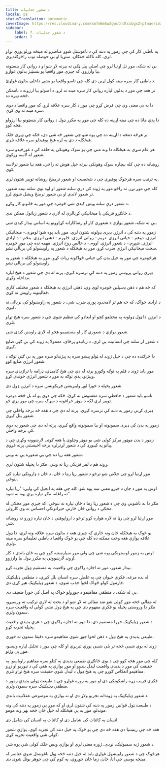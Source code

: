 ```yaml
---
title: د شعور جدلیات
locale: ps
statusTranslation: automatic
coverImage: https://res.cloudinary.com/xmfm6mhw3gwctndtcubgx2rptnae/image/upload/v1741354419/small_cover_la_gran_rebelion_28716e29d2.webp
sidebar:
    label: 7. د شعور جدلیات
    order: 7
---
```

په باطني کار کې چې زموږ په دننه کې د ناغوښتل شوو عناصرو له مینځه وړلو پورې تړاو لري، کله ناکله خفګان، ستړیا او بې حوصله توب راڅرګندیږي.

بې له شکه، موږ تل اړتیا لرو چې اصلي پیل ټکي ته بیرته لاړ شو او د رواني کار بنسټونه بیا وارزوو، که چیرې موږ واقعیا یو بنسټیز بدلون غواړو.

د باطني کار سره مینه کول اړین دي کله چې تاسو واقعیا یو بشپړ داخلي بدلون غواړئ.

تر هغه چې موږ د بدلون لپاره رواني کار سره مینه نه لرو، د اصولو بیا ارزونه د ناممکن څخه ډیره ده.

دا به بې معنی وي چې فرض کړو چې موږ د کار سره علاقه لرو، که موږ واقعیا د دوی سره مینه نه وي کړې.

دا پدې مانا ده چې مینه اړینه ده کله چې موږ په مکرر ډول د رواني کار بنسټونو بیا ارزولو هڅه کوو.

تر هرڅه دمخه دا اړینه ده چې پوه شو چې شعور څه شی دی، ځکه چې ډیری خلک هیڅکله د دې په اړه هیڅ پوهیدلو سره علاقه نلري.

هر عام سړی به هیڅکله دا ونه مني چې یو سوک وهونکی په حلقه کې د غورځیدو سره شعور له لاسه ورکوي.

روښانه ده چې کله بېچاره سوک وهونکی بیرته خپل هوش ته راځي، هغه بیا شعور ترلاسه کوي.

په ترتیب سره هرڅوک پوهیږي چې د شخصیت او شعور ترمینځ روښانه توپیر شتون لري.

کله چې موږ نړۍ ته راځو موږ په ژوند کې درې سلنه شعور او اوه نوي سلنه نیمه شعور، تر شعور لاندې او بې شعور ترمنځ ویشل شوي لرو.

د شعور درې سلنه ویښ کیدی شي څومره چې موږ په ځانونو کار وکړو.

د ځانګړو فزیکي یا میخانیکي کړنالرې له لارې د شعور زیاتول ممکن ندي.

بې له شکه، شعور یوازې د شعوري کار او رضاکارانه کړاوونو په اساس بیدار کیدی شي.

زموږ په دننه کې د انرژۍ ډیری ډولونه شتون لري، موږ باید پوه شو: لومړی.- میخانیکي انرژي. دوهم.- حیاتي انرژي. دریم.- رواني انرژي. څلورم.- ذهني انرژي. پنځم.- د ارادې انرژي. شپږم.- د شعور انرژي. اووم.- د خالص روح انرژي. مهمه نده چې موږ څومره سخت میخانیکي انرژي ضرب کړو، موږ به هیڅکله د شعور په راویښولو کې بریالي نشو.

هرڅومره چې موږ په خپل بدن کې حیاتي ځواکونه زیات کړو، موږ به هیڅکله د شعور په راویښولو کې بریالي نشو.

ډیری رواني پروسې زموږ په دننه کې ترسره کیږي، پرته له دې چې شعور د هیڅ لپاره مداخله وکړي.

که څه هم د ذهن ډسپلین څومره لوی وي، ذهني انرژي به هیڅکله د شعور مختلف کاري فعالیتونه راویښ نه کړي.

د ارادې ځواک، که څه هم تر لامحدود پورې ضرب شي، د شعور په راویښولو کې بریالی نه کیږي.

د انرژۍ دا ټول ډولونه په مختلفو کچو او ابعادو کې تنظیم شوي چې د شعور سره هیڅ تړاو نلري.

شعور یوازې د شعوري کار او مستقیمو هڅو له لارې راویښ کیدی شي.

د شعور لږ سلنه چې انسانیت یې لري، د زیاتیدو پرځای، معمولا په ژوند کې بې ګټې ضایع کیږي.

دا څرګنده ده چې د خپل ژوند له ټولو پیښو سره په پیژندلو سره موږ په بې ګټې توګه د شعور انرژي ضایع کوو.

موږ باید ژوند د فلم په توګه وګورو پرته له دې چې هیڅ کامیډي، ډرامه یا تراژیدي سره وپیژنو، پدې توګه به موږ د شعور انرژي خوندي کړو.

شعور پخپله د خورا لوړ وایبریشن فریکونسۍ سره د انرژۍ ډول دی.

تاسو باید شعور د حافظې سره مغشوش نه کړئ، ځکه چې دوی یو له بل څخه دومره توپیر لري لکه د موټر څراغونه د سړک سره چې موږ پرې ځو.

ډیری کړنې زموږ په دننه کې ترسره کیږي، پرته له دې چې د هغه څه برخه واخلي چې شعور بلل کیږي.

زموږ په بدن کې ډیری سمونونه او بیا سمونونه واقع کیږي، پرته له دې چې شعور په دوی کې برخه واخلي.

زموږ د بدن موټور مرکز کولی شي یو موټر وچلوي یا هغه ګوتې لارښوونه وکړي چې د پیانو په کیبورډ کې د شعور لږترلږه برخه اخیستنې پرته غږوي.

شعور هغه رڼا ده چې بې شعوره یې نه ویني.

ړوند هم د لمر فزیکي رڼا نه ویني، مګر دا پخپله شتون لري.

موږ اړتیا لرو چې خلاص شو ترڅو د شعور رڼا زما د ځان، د ځان د ډارونکي تیاره کې ننوځي.

اوس به موږ د جان د خبرو معنی ښه پوه شو، کله چې هغه په انجیل کې وايي: "رڼا تیاره ته راغله، مګر تیاره پرې پوه نه شوه".

مګر دا به ناشونې وي چې د شعور رڼا زما د ځان تیاره ته ننوځي، که چیرې موږ مخکې له مخکې د رواني ځان څارنې حیرانونکې احساس نه وي کارولی.

موږ اړتیا لرو چې رڼا ته لاره هواره کړو ترڅو د ارواپوهنې د ځان تیاره ژورو ته روښانه شي.

یو څوک به هیڅکله ځان ونه څاري که چیرې هغه د بدلون سره علاقه ونه لري، دا ډول علاقه یوازې هغه وخت ممکنه ده کله چې یو څوک واقعیا د باطني تعلیماتو سره مینه ولري.

اوس به زموږ لوستونکي پوه شي چې ولې موږ سپارښتنه کوو چې په ځان باندې د کار اړوند لارښوونې په مکرر ډول بیا وارزوو.

بیدار شعور، موږ ته اجازه راکوي چې واقعیت په مستقیم ډول تجربه کړو.

له بده مرغه، فکري حیوان چې په غلطۍ سره انسان بلل کیږي، د منطقي ډیلیکټیک فارمول کولو ځواک لخوا جذب شوی، د شعور ډیلیکټیک هیر کړی دی.

بې له شکه، د منطقي مفاهیمو د جوړولو ځواک په اصل کې خورا ضعیف دی.

له مقالې څخه موږ کولی شو ضد مقالې ته لاړ شو او د بحث له لارې ترکیب ته ورسیږو، مګر دا وروستی پخپله یو فکري مفهوم دی چې په هیڅ ډول نشي کولی له واقعیت سره سمون ولري.

د شعور ډیلیکټیک خورا مستقیم دی، دا موږ ته اجازه راکوي چې د هرې پدیدې واقعیت پخپله تجربه کړو.

طبیعي پدیدې په هیڅ ډول د ذهن لخوا جوړ شوي مفاهیمو سره دقیقا سمون نه خوري.

ژوند له یوې شیبې څخه تر بلې شیبې پورې تیریږي او کله چې موږ د تحلیل لپاره ونیسو، موږ یې وژنو.

کله چې موږ هڅه کوو چې د یوې ځانګړې طبیعي پدیدې په کتلو سره مفاهیم راوباسو، په حقیقت کې موږ د پدیدې واقعیت لیدل بندوو او موږ یوازې په هغې کې د تیوریو او زړو مفاهیمو انعکاس ګورو چې په هیڅ ډول د لیدل شوي حقیقت سره هیڅ تړاو نلري.

فکري فریب زړه راښکونکی دی او موږ په زوره غواړو چې د طبیعت ټولې پدیدې زموږ د منطقي ډیلیکټیک سره سمون ولري.

د شعور ډیلیکټیک په ژوندانه تجربو ولاړ دی او نه یوازې په موضوعي عقلانیت باندې.

د طبیعت ټول قوانین زموږ په دننه کې شتون لري او که موږ یې زموږ په دننه کې ونه موندلو، موږ به یې هیڅکله له خپل ځان څخه بهر ونه مومو.

انسان په کائنات کې شامل دی او کائنات په انسان کې شامل دی.

هغه څه چې ریښتیا دي هغه څه دي چې یو څوک په خپل دننه کې تجربه کوي، یوازې شعور کولی شي واقعیت تجربه کړي.

د شعور ژبه سمبولیک، نږدې، ژوره معنی لري او یوازې ویښ خلک کولی شي پوه شي.

هرڅوک چې د شعور راویښول غواړي باید له خپل دننه څخه ټول ناغوښتل شوي عناصر له مینځه یوسي چې انا، ځان، زما ځان جوړوي، په کوم کې چې جوهر بوتل شوی دی.

